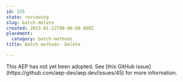 ```yaml
---
id: 235
state: reviewing
slug: batch-delete
created: 2023-01-22T00:00:00.000Z
placement:
  category: batch-methods
title: Batch methods- Delete

--- 
```



<Aside type="note" title="Note">
  This AEP has not yet been adopted. See
  [this GitHub issue](https://github.com/aep-dev/aep.dev/issues/45) for more
  information.
  
</Aside>